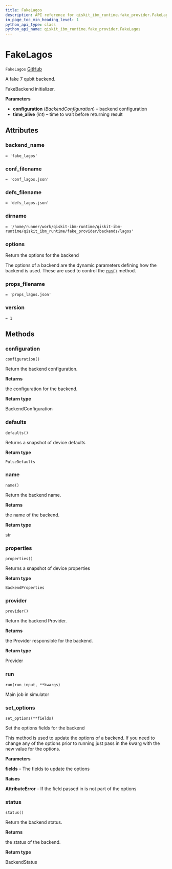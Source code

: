 ```yaml
---
title: FakeLagos
description: API reference for qiskit_ibm_runtime.fake_provider.FakeLagos
in_page_toc_min_heading_level: 1
python_api_type: class
python_api_name: qiskit_ibm_runtime.fake_provider.FakeLagos
---
```


# FakeLagos

<span id="qiskit_ibm_runtime.fake_provider.FakeLagos" />

`FakeLagos` [GitHub](https://github.com/qiskit/qiskit-ibm-runtime/tree/stable/0.19/qiskit_ibm_runtime/fake_provider/backends/lagos/fake_lagos.py "view source code")

A fake 7 qubit backend.

FakeBackend initializer.

**Parameters**

*   **configuration** (*BackendConfiguration*) – backend configuration
*   **time\_alive** (*int*) – time to wait before returning result

## Attributes

<span id="qiskit_ibm_runtime.fake_provider.FakeLagos.backend_name" />

### backend\_name

`= 'fake_lagos'`

<span id="qiskit_ibm_runtime.fake_provider.FakeLagos.conf_filename" />

### conf\_filename

`= 'conf_lagos.json'`

<span id="qiskit_ibm_runtime.fake_provider.FakeLagos.defs_filename" />

### defs\_filename

`= 'defs_lagos.json'`

<span id="qiskit_ibm_runtime.fake_provider.FakeLagos.dirname" />

### dirname

`= '/home/runner/work/qiskit-ibm-runtime/qiskit-ibm-runtime/qiskit_ibm_runtime/fake_provider/backends/lagos'`

<span id="qiskit_ibm_runtime.fake_provider.FakeLagos.options" />

### options

Return the options for the backend

The options of a backend are the dynamic parameters defining how the backend is used. These are used to control the [`run()`](#qiskit_ibm_runtime.fake_provider.FakeLagos.run "qiskit_ibm_runtime.fake_provider.FakeLagos.run") method.

<span id="qiskit_ibm_runtime.fake_provider.FakeLagos.props_filename" />

### props\_filename

`= 'props_lagos.json'`

<span id="qiskit_ibm_runtime.fake_provider.FakeLagos.version" />

### version

`= 1`

## Methods

### configuration

<span id="qiskit_ibm_runtime.fake_provider.FakeLagos.configuration" />

`configuration()`

Return the backend configuration.

**Returns**

the configuration for the backend.

**Return type**

BackendConfiguration

### defaults

<span id="qiskit_ibm_runtime.fake_provider.FakeLagos.defaults" />

`defaults()`

Returns a snapshot of device defaults

**Return type**

`PulseDefaults`

### name

<span id="qiskit_ibm_runtime.fake_provider.FakeLagos.name" />

`name()`

Return the backend name.

**Returns**

the name of the backend.

**Return type**

str

### properties

<span id="qiskit_ibm_runtime.fake_provider.FakeLagos.properties" />

`properties()`

Returns a snapshot of device properties

**Return type**

`BackendProperties`

### provider

<span id="qiskit_ibm_runtime.fake_provider.FakeLagos.provider" />

`provider()`

Return the backend Provider.

**Returns**

the Provider responsible for the backend.

**Return type**

Provider

### run

<span id="qiskit_ibm_runtime.fake_provider.FakeLagos.run" />

`run(run_input, **kwargs)`

Main job in simulator

### set\_options

<span id="qiskit_ibm_runtime.fake_provider.FakeLagos.set_options" />

`set_options(**fields)`

Set the options fields for the backend

This method is used to update the options of a backend. If you need to change any of the options prior to running just pass in the kwarg with the new value for the options.

**Parameters**

**fields** – The fields to update the options

**Raises**

**AttributeError** – If the field passed in is not part of the options

### status

<span id="qiskit_ibm_runtime.fake_provider.FakeLagos.status" />

`status()`

Return the backend status.

**Returns**

the status of the backend.

**Return type**

BackendStatus

